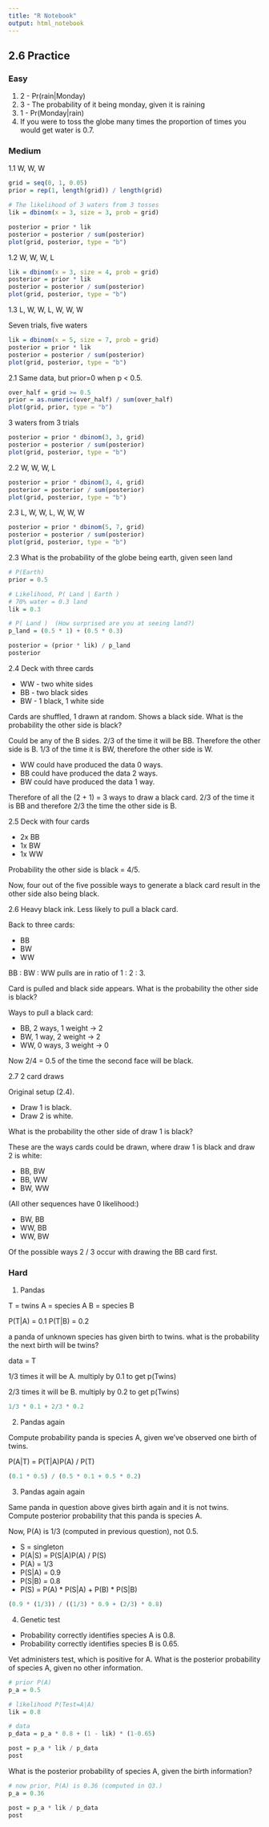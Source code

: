 ```yaml
---
title: "R Notebook"
output: html_notebook
---
```


## 2.6 Practice

### Easy

1. 2 - Pr(rain|Monday)
2. 3 - The probability of it being monday, given it is raining
3. 1 - Pr(Monday|rain)
4. If you were to toss the globe many times the proportion of times you would get water is 0.7.

### Medium

1.1 W, W, W

```r
grid = seq(0, 1, 0.05)
prior = rep(1, length(grid)) / length(grid)

# The likelihood of 3 waters from 3 tosses
lik = dbinom(x = 3, size = 3, prob = grid)

posterior = prior * lik
posterior = posterior / sum(posterior)
plot(grid, posterior, type = "b")
```

1.2 W, W, W, L

```r
lik = dbinom(x = 3, size = 4, prob = grid)
posterior = prior * lik
posterior = posterior / sum(posterior)
plot(grid, posterior, type = "b")
```

1.3 L, W, W, L, W, W, W

Seven trials, five waters

```r
lik = dbinom(x = 5, size = 7, prob = grid)
posterior = prior * lik
posterior = posterior / sum(posterior)
plot(grid, posterior, type = "b")
```

2.1 Same data, but prior=0 when p < 0.5.

```r
over_half = grid >= 0.5
prior = as.numeric(over_half) / sum(over_half)
plot(grid, prior, type = "b")
```

3 waters from 3 trials

```r
posterior = prior * dbinom(3, 3, grid)
posterior = posterior / sum(posterior)
plot(grid, posterior, type = "b")
```

2.2 W, W, W, L

```r
posterior = prior * dbinom(3, 4, grid)
posterior = posterior / sum(posterior)
plot(grid, posterior, type = "b")
```

2.3 L, W, W, L, W, W, W

```r
posterior = prior * dbinom(5, 7, grid)
posterior = posterior / sum(posterior)
plot(grid, posterior, type = "b")
```


2.3 What is the probability of the globe being earth, given seen land

```r
# P(Earth)
prior = 0.5

# Likelihood, P( Land | Earth )
# 70% water = 0.3 land
lik = 0.3

# P( Land )  (How surprised are you at seeing land?)
p_land = (0.5 * 1) + (0.5 * 0.3)

posterior = (prior * lik) / p_land
posterior
```

2.4 Deck with three cards

- WW - two white sides
- BB - two black sides
- BW - 1 black, 1 white side

Cards are shuffled, 1 drawn at random. Shows a black side. What is the probability the other side is black?

Could be any of the B sides. 2/3 of the time it will be BB. Therefore the other side is B. 1/3 of the time it is BW, therefore the other side is W. 

- WW could have produced the data 0 ways.
- BB could have produced the data 2 ways.
- BW could have produced the data 1 way.

Therefore of all the (2 + 1) = 3 ways to draw a black card. 2/3 of the time it is BB and therefore 2/3 the time the other side is B.

2.5 Deck with four cards

- 2x BB
- 1x BW
- 1x WW

Probability the other side is black = 4/5.

Now, four out of the five possible ways to generate a black card result in the other side also being black.

2.6  Heavy black ink. Less likely to pull a black card.

Back to three cards:

- BB
- BW
- WW

BB : BW : WW pulls are in ratio of 1 : 2 : 3.

Card is pulled and black side appears. What is the probability the other side is black?

Ways to pull a black card:

- BB, 2 ways, 1 weight -> 2
- BW, 1 way, 2 weight -> 2
- WW, 0 ways, 3 weight -> 0

Now 2/4 = 0.5 of the time the second face will be black.

2.7 2 card draws

Original setup (2.4).

- Draw 1 is black.
- Draw 2 is white.

What is the probability the other side of draw 1 is black?

These are the ways cards could be drawn, where draw 1 is black and draw 2 is white:

- BB, BW
- BB, WW
- BW, WW

(All other sequences have 0 likelihood:)

- BW, BB
- WW, BB
- WW, BW

Of the possible ways 2 / 3 occur with drawing the BB card first.

### Hard

1. Pandas

T = twins
A = species A
B = species B

P(T|A) = 0.1
P(T|B) = 0.2

a panda of unknown species has given birth to twins. what is the probability the next birth will be twins?

data = T

1/3 times it will be A. multiply by 0.1 to get p(Twins)

2/3 times it will be B. multiply by 0.2 to get p(Twins)

```r
1/3 * 0.1 + 2/3 * 0.2
```

2. Pandas again

Compute probability panda is species A, given we've observed one birth of twins.

P(A|T) = P(T|A)P(A) / P(T)

```r
(0.1 * 0.5) / (0.5 * 0.1 + 0.5 * 0.2)
```

3. Pandas again again

Same panda in question above gives birth again and it is not twins.  Compute posterior probability that this panda is species A.

Now, P(A) is 1/3 (computed in previous question), not 0.5.

- S = singleton
- P(A|S) = P(S|A)P(A) / P(S)
- P(A) = 1/3
- P(S|A) = 0.9
- P(S|B) = 0.8
- P(S) = P(A) * P(S|A) + P(B) * P(S|B)

```r
(0.9 * (1/3)) / ((1/3) * 0.9 + (2/3) * 0.8)
```

4. Genetic test

- Probability correctly identifies species A is 0.8.
- Probability correctly identifies species B is 0.65.

Vet administers test, which is positive for A. What is the posterior probability of species A, given no other information.

```r
# prior P(A)
p_a = 0.5

# likelihood P(Test=A|A)
lik = 0.8

# data
p_data = p_a * 0.8 + (1 - lik) * (1-0.65)

post = p_a * lik / p_data
post
```

What is the posterior probability of species A, given the birth information?

```r
# now prior, P(A) is 0.36 (computed in Q3.)
p_a = 0.36

post = p_a * lik / p_data
post
```


